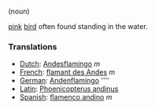 (noun)

[[pink]] [[bird]] often found standing in the water.

===Translations===
*[[Dutch]]: [[Andesflamingo]] ''m''
*[[French]]: [[flamant des Andes]] ''m''
*[[German]]: [[Andenflamingo]] ''''
*[[Latin]]: [[Phoenicopterus andinus]]
*[[Spanish]]: [[flamenco andino]] ''m''